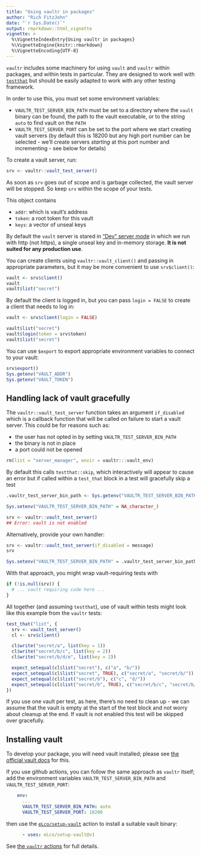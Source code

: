 ```yaml
---
title: "Using vaultr in packages"
author: "Rich FitzJohn"
date: "`r Sys.Date()`"
output: rmarkdown::html_vignette
vignette: >
  %\VignetteIndexEntry{Using vaultr in packages}
  %\VignetteEngine{knitr::rmarkdown}
  %\VignetteEncoding{UTF-8}
---
```


`vaultr` includes some machinery for using `vault` and `vaultr`
within packages, and within tests in particular.  They are designed
to work well with
[`testthat`](https://cran.r-project.org/package=testthat) but
should be easily adapted to work with any other testing framework.

In order to use this, you must set some environment variables:

* `VAULTR_TEST_SERVER_BIN_PATH` must be set to a directory where
  the `vault` binary can be found, the path to the vault executable,
  or to the string `auto` to find vault on the `PATH`
* `VAULTR_TEST_SERVER_PORT` can be set to the port where we start
  creating vault servers (by default this is 18200 but any high
  port number can be selected - we'll create servers *starting* at
  this port number and incrementing - see below for details)

To create a vault server, run:
``` r
srv <- vaultr::vault_test_server()
```

As soon as `srv` goes out of scope and is garbage collected, the
vault server will be stopped.  So keep `srv` within the scope of
your tests.

This object contains

* `addr`: which is vault's address
* `token`: a root token for this vault
* `keys`: a vector of unseal keys

By default the `vault` server is stared in ["Dev" server
mode](https://www.vaultproject.io/docs/concepts/dev-server.html) in
which we run with http (not https), a single unseal key and
in-memory storage.  **It is not suited for any production use**.

You can create clients using `vaultr::vault_client()` and passing
in appropriate parameters, but it may be more convenient to use
`srv$client()`:
``` r
vault <- srv$client()
vault
vault$list("secret")
```

By default the client is logged in, but you can pass `login =
FALSE` to create a client that needs to log in:
``` r
vault <- srv$client(login = FALSE)
```

``` r
vault$list("secret")
vault$login(token = srv$token)
vault$list("secret")
```

You can use `$export` to export appropriate environment variables
to connect to your vault:
``` r
srv$export()
Sys.getenv("VAULT_ADDR")
Sys.getenv("VAULT_TOKEN")
```

## Handling lack of vault gracefully

The `vaultr::vault_test_server` function takes an argument
`if_disabled` which is a callback function that will be called on
failure to start a vault server.  This could be for reasons such as:

* the user has not opted in by setting `VAULTR_TEST_SERVER_BIN_PATH`
* the binary is not in place
* a port could not be opened

``` r
rm(list = "server_manager", envir = vaultr:::vault_env)
```

By default this calls `testthat::skip`, which interactively will
appear to cause an error but if called within a `test_that` block
in a test will gracefully skip a test

```r
.vaultr_test_server_bin_path <- Sys.getenv("VAULTR_TEST_SERVER_BIN_PATH")
```

``` r
Sys.setenv("VAULTR_TEST_SERVER_BIN_PATH" = NA_character_)
```

<!-- can't use error=TRUE on the block here, as testthat::skip() still fails the vignette build -->

```r
srv <- vaultr::vault_test_server()
## Error: vault is not enabled
```


Alternatively, provide your own handler:
``` r
srv <- vaultr::vault_test_server(if_disabled = message)
srv
```

```r
Sys.setenv("VAULTR_TEST_SERVER_BIN_PATH" = .vaultr_test_server_bin_path)
```

With that approach, you might wrap vault-requiring tests with

```r
if (!is.null(srv)) {
  # ... vault requiring code here ...
}
```

All together (and assuming `testthat`), use of vault within tests
might look like this example from the `vaultr` tests:

```r
test_that("list", {
  srv <- vault_test_server()
  cl <- srv$client()

  cl$write("secret/a", list(key = 1))
  cl$write("secret/b/c", list(key = 2))
  cl$write("secret/b/d/e", list(key = 2))

  expect_setequal(cl$list("secret"), c("a", "b/"))
  expect_setequal(cl$list("secret", TRUE), c("secret/a", "secret/b/"))
  expect_setequal(cl$list("secret/b"), c("c", "d/"))
  expect_setequal(cl$list("secret/b", TRUE), c("secret/b/c", "secret/b/d/"))
})
```

If you use one vault per test, as here, there's no need to clean up
- we can assume that the vault is empty at the start of the test
block and not worry about cleanup at the end.  If vault is not
enabled this test will be skipped over gracefully.

## Installing vault

To develop your package, you will need vault installed; please see [the official vault docs](https://developer.hashicorp.com/vault/docs/install) for this.

If you use github actions, you can follow the same approach as `vaultr` itself; add the environment variables `VAULTR_TEST_SERVER_BIN_PATH` and `VAULTR_TEST_SERVER_PORT`:

```yaml
    env:
      ...
      VAULTR_TEST_SERVER_BIN_PATH: auto
      VAULTR_TEST_SERVER_PORT: 18200
```

then use the [`eLco/setup-vault`](https://github.com/marketplace/actions/setup-vault-cli) action to install a suitable vault binary:

```yaml
      - uses: eLco/setup-vault@v1
```

See [the `vaultr` actions](https://github.com/vimc/vaultr/blob/master/.github/workflows/R-CMD-check.yaml) for full details.

